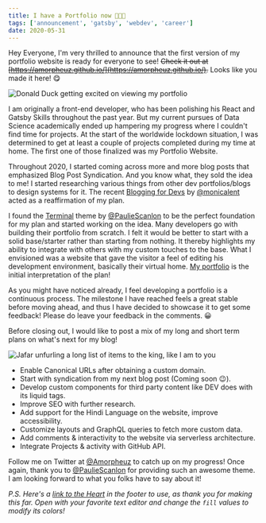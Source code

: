 ```yaml
---
title: I have a Portfolio now 👨‍💻🎉
tags: ['announcement', 'gatsby', 'webdev', 'career']
date: 2020-05-31
---
```

Hey Everyone, I'm very thrilled to announce that the first version of my portfolio website is ready for everyone to see! ~~Check it out at [https://amorpheuz.github.io/](https://amorpheuz.github.io/).~~ Looks like you made it here! 😋

![Donald Duck getting excited on viewing my portfolio](https://media.giphy.com/media/MWYbIyPpTXYVa/giphy.gif)

I am originally a front-end developer, who has been polishing his React and Gatsby Skills throughout the past year. But my current pursues of Data Science academically ended up hampering my progress where I couldn't find time for projects. At the start of the worldwide lockdown situation, I was determined to get at least a couple of projects completed during my time at home. The first one of those finalized was my Portfolio Website.

Throughout 2020, I started coming across more and more blog posts that emphasized Blog Post Syndication. And you know what, they sold the idea to me! I started researching various things from other dev portfolios/blogs to design systems for it. The recent [Blogging for Devs](https://bloggingfordevs.com/) by [@monicalent](https://twitter.com/monicalent) acted as a reaffirmation of my plan. 

I found the [Terminal](https://gatsby-theme-terminal.netlify.app/) theme by [@PaulieScanlon](https://twitter.com/PaulieScanlon/) to be the perfect foundation for my plan and started working on the idea. Many developers go with building their portfolio from scratch. I felt it would be better to start with a solid base/starter rather than starting from nothing. It thereby highlights my ability to integrate with others with my custom touches to the base. What I envisioned was a website that gave the visitor a feel of editing his development environment, basically their virtual home. [My portfolio](https://amorpheuz.github.io/) is the initial interpretation of the plan!

As you might have noticed already, I feel developing a portfolio is a continuous process. The milestone I have reached feels a great stable before moving ahead, and thus I have decided to showcase it to get some feedback! Please do leave your feedback in the comments. 😀 

Before closing out, I would like to post a mix of my long and short term plans on what's next for my blog! 

<Image src='https://media.giphy.com/media/YLHwkqayc1j7a/giphy.gif' alt='Jafar unfurling a long list of items to the king, like I am to you'/>

- Enable Canonical URLs after obtaining a custom domain.
- Start with syndication from my next blog post (Coming soon 😉).
- Develop custom components for third party content like DEV does with its liquid tags.
- Improve SEO with further research.
- Add support for the Hindi Language on the website, improve accessibility.
- Customize layouts and GraphQL queries to fetch more custom data.
- Add comments & interactivity to the website via serverless architecture.
- Integrate Projects & activity with GitHub API.

Follow me on Twitter at [@Amorpheuz](https://twitter.com/Amorpheuz) to catch up on my progress! Once again, thank you to [@PaulieScanlon](https://twitter.com/PaulieScanlon/) for providing such an awesome theme. I am looking forward to what you folks have to say about it!

*P.S. Here's a [link to the Heart](https://drive.google.com/open?id=1sSeiLPdNX7hlP8-hpZWnKIInkDCWMBwX) in the footer to use, as thank you for making this far. Open with your favorite text editor and change the `fill` values to modify its colors!*